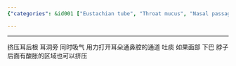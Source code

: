 ```yaml
---
{"categories": &id001 ["Eustachian tube", "Throat mucus", "Nasal passages", "Ear earlobe", "Sore area", "Face", "Neck and jaw"], "category": "Throat Care", "date": "2022-12-28 16:55:13", "description": "This article provides a method for clearing mucus from the throat and nasal passages by using ear pressure, opening the Eustachian tube's passage, and blowing or coughing out the mucus. It also suggests pressing on any sore areas in the face, neck, or jaw to help with relief.", "tags": *id001, "title": "怎样清理嗓子 鼻腔里面的痰液"}

---
```


------
挤压耳后根 耳洞旁 同时吸气 用力打开耳朵通鼻腔的通道 吐痰
如果面部 下巴 脖子后面有酸胀的区域也可以挤压
